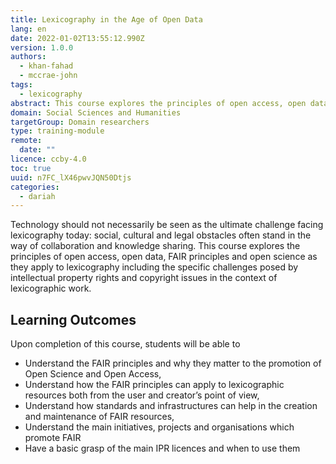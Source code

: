 ```yaml
---
title: Lexicography in the Age of Open Data
lang: en
date: 2022-01-02T13:55:12.990Z
version: 1.0.0
authors:
  - khan-fahad
  - mccrae-john
tags:
  - lexicography
abstract: This course explores the principles of open access, open data, FAIR principles and open science as they apply to lexicography including the specific challenges posed by intellectual property rights and copyright issues in the context of lexicographic work.
domain: Social Sciences and Humanities
targetGroup: Domain researchers
type: training-module
remote:
  date: ""
licence: ccby-4.0
toc: true
uuid: n7FC_lX46pwvJQN50Dtjs
categories:
  - dariah
---
```


Technology should not necessarily be seen as the ultimate challenge facing lexicography today: social, cultural and legal obstacles often stand in the way of collaboration and knowledge sharing. This course explores the principles of open access, open data, FAIR principles and open science as they apply to lexicography including the specific challenges posed by intellectual property rights and copyright issues in the context of lexicographic work.

## Learning Outcomes

Upon completion of this course, students will be able to

- Understand the FAIR principles and why they matter to the promotion of Open Science and Open Access,
- Understand how the FAIR principles can apply to lexicographic resources both from the user and creator’s point of view,
- Understand how standards and infrastructures can help in the creation and maintenance of FAIR resources,
- Understand the main initiatives, projects and organisations which promote FAIR
- Have a basic grasp of the main IPR licences and when to use them
